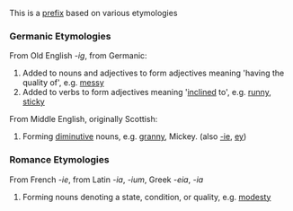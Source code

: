 This is a [[prefix]] based on various etymologies

===Germanic Etymologies===
From Old English ''-ig'', from Germanic:
#Added to nouns and adjectives to form adjectives meaning 'having the quality of', e.g. [[messy]]
#Added to verbs to form adjectives meaning '[[incline]]d to', e.g. [[runny]], [[sticky]]

From Middle English, originally Scottish:
#Forming [[diminutive]] nouns, e.g. [[granny]], Mickey. (also [[-ie]], [[ey]])

===Romance Etymologies===
From French ''-ie'', from Latin ''-ia'', ''-ium'', Greek ''-eia'', ''-ia''
#Forming nouns denoting a state, condition, or quality, e.g. [[modesty]]